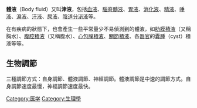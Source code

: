{{Medical}}
'''體液'''（Body fluid）又叫'''津液'''，包括[[血液|血液]]、[[腦脊髓液|腦脊髓液]]、[[胃液|胃液]]、[[消化液|消化液]]、[[精液|精液]]、[[唾液|唾液]]、[[淚液|淚液]]、[[汗液|汗液]]、[[尿液|尿液]]、[[陰道分泌液|陰道分泌液]]等。

在有疾病的狀態下，也會產生一些平常量少不易偵測到的體液，如[[肋膜積液|肋膜積液]]（又稱胸水）、[[腹腔積液|腹腔積液]]（又稱腹水）、[[心包膜積液|心包膜積液]]、[[關節積液|關節積液]]、各[[器官|器官]]的[[囊腫|囊腫]]（cyst）積液等等。

== 生物調節 ==
三種調節方式：自身調節、體液調節、神經調節。體液調節是中速的調節方式。自身調節速度最慢，神經調節速度最快。


{{Authority control}}
[[Category:医学|Category:医学]]
[[Category:生理學|Category:生理學]]